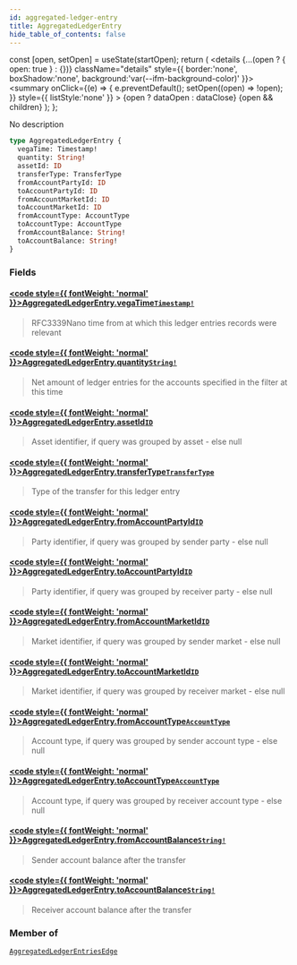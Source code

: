 ```yaml
---
id: aggregated-ledger-entry
title: AggregatedLedgerEntry
hide_table_of_contents: false
---
```







  const [open, setOpen] = useState(startOpen);
  return (
    <details {...(open ? { open: true } : {})} className="details" style={{ border:'none', boxShadow:'none', background:'var(--ifm-background-color)' }}>
      <summary
        onClick={(e) => {
          e.preventDefault();
          setOpen((open) => !open);
        }}
        style={{ listStyle:'none' }}
      >
      {open ? dataOpen : dataClose}
      </summary>
      {open && children}
    </details>
  );
};




No description


```graphql
type AggregatedLedgerEntry {
  vegaTime: Timestamp!
  quantity: String!
  assetId: ID
  transferType: TransferType
  fromAccountPartyId: ID
  toAccountPartyId: ID
  fromAccountMarketId: ID
  toAccountMarketId: ID
  fromAccountType: AccountType
  toAccountType: AccountType
  fromAccountBalance: String!
  toAccountBalance: String!
}
```


### Fields

#### [<code style={{ fontWeight: 'normal' }}>AggregatedLedgerEntry.<b>vegaTime</b></code>](#)<Bullet />[`Timestamp!`](/testnet/api/graphql/scalars/timestamp) <Badge class="secondary" text="non-null"/> <Badge class="secondary" text="scalar"/>
> RFC3339Nano time from at which this ledger entries records were relevant
> 

#### [<code style={{ fontWeight: 'normal' }}>AggregatedLedgerEntry.<b>quantity</b></code>](#)<Bullet />[`String!`](/testnet/api/graphql/scalars/string) <Badge class="secondary" text="non-null"/> <Badge class="secondary" text="scalar"/>
> Net amount of ledger entries for the accounts specified in the filter at this time
> 

#### [<code style={{ fontWeight: 'normal' }}>AggregatedLedgerEntry.<b>assetId</b></code>](#)<Bullet />[`ID`](/testnet/api/graphql/scalars/id) <Badge class="secondary" text="scalar"/>
> Asset identifier, if query was grouped by asset - else null
> 

#### [<code style={{ fontWeight: 'normal' }}>AggregatedLedgerEntry.<b>transferType</b></code>](#)<Bullet />[`TransferType`](/testnet/api/graphql/enums/transfer-type) <Badge class="secondary" text="enum"/>
> Type of the transfer for this ledger entry
> 

#### [<code style={{ fontWeight: 'normal' }}>AggregatedLedgerEntry.<b>fromAccountPartyId</b></code>](#)<Bullet />[`ID`](/testnet/api/graphql/scalars/id) <Badge class="secondary" text="scalar"/>
> Party identifier, if query was grouped by sender party - else null
> 

#### [<code style={{ fontWeight: 'normal' }}>AggregatedLedgerEntry.<b>toAccountPartyId</b></code>](#)<Bullet />[`ID`](/testnet/api/graphql/scalars/id) <Badge class="secondary" text="scalar"/>
> Party identifier, if query was grouped by receiver party - else null
> 

#### [<code style={{ fontWeight: 'normal' }}>AggregatedLedgerEntry.<b>fromAccountMarketId</b></code>](#)<Bullet />[`ID`](/testnet/api/graphql/scalars/id) <Badge class="secondary" text="scalar"/>
> Market identifier, if query was grouped by sender market - else null
> 

#### [<code style={{ fontWeight: 'normal' }}>AggregatedLedgerEntry.<b>toAccountMarketId</b></code>](#)<Bullet />[`ID`](/testnet/api/graphql/scalars/id) <Badge class="secondary" text="scalar"/>
> Market identifier, if query was grouped by receiver market - else null
> 

#### [<code style={{ fontWeight: 'normal' }}>AggregatedLedgerEntry.<b>fromAccountType</b></code>](#)<Bullet />[`AccountType`](/testnet/api/graphql/enums/account-type) <Badge class="secondary" text="enum"/>
> Account type, if query was grouped by sender account type - else null
> 

#### [<code style={{ fontWeight: 'normal' }}>AggregatedLedgerEntry.<b>toAccountType</b></code>](#)<Bullet />[`AccountType`](/testnet/api/graphql/enums/account-type) <Badge class="secondary" text="enum"/>
> Account type, if query was grouped by receiver account type - else null
> 

#### [<code style={{ fontWeight: 'normal' }}>AggregatedLedgerEntry.<b>fromAccountBalance</b></code>](#)<Bullet />[`String!`](/testnet/api/graphql/scalars/string) <Badge class="secondary" text="non-null"/> <Badge class="secondary" text="scalar"/>
> Sender account balance after the transfer
> 

#### [<code style={{ fontWeight: 'normal' }}>AggregatedLedgerEntry.<b>toAccountBalance</b></code>](#)<Bullet />[`String!`](/testnet/api/graphql/scalars/string) <Badge class="secondary" text="non-null"/> <Badge class="secondary" text="scalar"/>
> Receiver account balance after the transfer
> 



### Member of

[`AggregatedLedgerEntriesEdge`](/testnet/api/graphql/objects/aggregated-ledger-entries-edge)  <Badge class="secondary" text="object"/>

